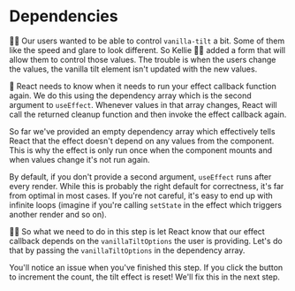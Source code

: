 # Dependencies

👨‍💼 Our users wanted to be able to control `vanilla-tilt` a bit. Some of them
like the speed and glare to look different. So Kellie 🧝‍♂️ added a form that will
allow them to control those values. The trouble is when the users change the
values, the vanilla tilt element isn't updated with the new values.

🦉 React needs to know when it needs to run your effect callback function again.
We do this using the dependency array which is the second argument to
`useEffect`. Whenever values in that array changes, React will call the returned
cleanup function and then invoke the effect callback again.

So far we've provided an empty dependency array which effectively tells React
that the effect doesn't depend on any values from the component. This is why the
effect is only run once when the component mounts and when values change it's
not run again.

By default, if you don't provide a second argument, `useEffect` runs after every
render. While this is probably the right default for correctness, it's far from
optimal in most cases. If you're not careful, it's easy to end up with infinite
loops (imagine if you're calling `setState` in the effect which triggers another
render and so on).

👨‍💼 So what we need to do in this step is let React know that our effect callback
depends on the `vanillaTiltOptions` the user is providing. Let's do that by
passing the `vanillaTiltOptions` in the dependency array.

<callout-warning class="aside">
	You'll notice an issue when you've finished this step. If you click the button
	to increment the count, the tilt effect is reset! We'll fix this in the next
	step.
</callout-warning>
